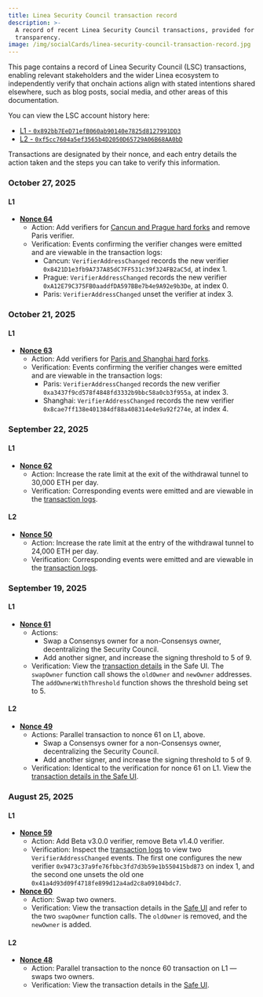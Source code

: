 ```yaml
---
title: Linea Security Council transaction record
description: >-
  A record of recent Linea Security Council transactions, provided for
  transparency.
image: /img/socialCards/linea-security-council-transaction-record.jpg
---
```


This page contains a record of Linea Security Council (LSC) transactions, enabling relevant
stakeholders and the wider Linea ecosystem to independently verify that onchain actions align with
stated intentions shared elsewhere, such as blog posts, social media, and other areas of this 
documentation.

You can view the LSC account history here:
- [L1 - `0x892bb7EeD71efB060ab90140e7825d8127991DD3`](https://app.safe.global/transactions/history?safe=eth:0x892bb7EeD71efB060ab90140e7825d8127991DD3)
- [L2 - `0xf5cc7604a5ef3565b4D2050D65729A06B68AA0bD`](https://app.safe.global/transactions/history?safe=linea:0xf5cc7604a5ef3565b4D2050D65729A06B68AA0bD)

Transactions are designated by their nonce, and each entry details the action taken and the steps
you can take to verify this information. 

### October 27, 2025

#### L1

- **[Nonce 64](https://app.safe.global/transactions/tx?safe=eth:0x892bb7EeD71efB060ab90140e7825d8127991DD3&id=multisig_0x892bb7EeD71efB060ab90140e7825d8127991DD3_0x4ce2843690090239e17c7030bddba8a812fb9cbaaa42ef0e60f4a940f68a9242)**
  - Action: Add verifiers for [Cancun and Prague hard forks](./release-notes.mdx#beta-v40) and 
  remove Paris verifier.
  - Verification: Events confirming the verifier changes were emitted and are viewable in the 
  transaction logs:
    - Cancun: `VerifierAddressChanged` records the new verifier `0x8421D1e3fb9A737A85dC7FF531c39f324FB2aC5d`, at index 1.
    - Prague: `VerifierAddressChanged` records the new verifier `0xA12E79C375FB0aaddfDA597BBe7b4e9A92e9b3De`, at index 0.
    - Paris: `VerifierAddressChanged` unset the verifier at index 3.

### October 21, 2025

#### L1

- **[Nonce 63](https://app.safe.global/transactions/tx?safe=eth:0x892bb7EeD71efB060ab90140e7825d8127991DD3&id=multisig_0x892bb7EeD71efB060ab90140e7825d8127991DD3_0x387e7e211a2b894c778b74d19b924b6b4c0ac1532075c1d1354e16b56909db16)**
  - Action: Add verifiers for [Paris and Shanghai hard forks](./release-notes.mdx#beta-v40).
  - Verification: Events confirming the verifier changes were emitted and are viewable in the 
  transaction logs:
    - Paris: `VerifierAddressChanged` records the new verifier `0xa3437f9cd578f4848fd3332b9bbc58a0cb3f955a`, at index 3.
    - Shanghai: `VerifierAddressChanged` records the new verifier `0x8cae7ff138e401384df88a408314e4e9a92f274e`, at index 4.

### September 22, 2025

#### L1

- **[Nonce 62](https://app.safe.global/transactions/tx?safe=eth:0x892bb7EeD71efB060ab90140e7825d8127991DD3&id=multisig_0x892bb7EeD71efB060ab90140e7825d8127991DD3_0xd8df1a8c092db6367d06ef4323cb7c90221caf215dd1b0d5025c8df99921e8ca)**
  - Action: Increase the rate limit at the exit of the withdrawal tunnel to 30,000 ETH per day.
  - Verification: Corresponding events were emitted and are viewable in the [transaction logs](https://etherscan.io/tx/0xf40eee2e37a3e163e4aeb8d037536e822db4e1ec55faceddad8a480a8c434217#eventlog).

#### L2

- **[Nonce 50](https://app.safe.global/transactions/tx?safe=linea:0xf5cc7604a5ef3565b4D2050D65729A06B68AA0bD&id=multisig_0xf5cc7604a5ef3565b4D2050D65729A06B68AA0bD_0x7423bafced8b2e2eba2b4b7226f0aefaa159095061eb713ffb48e47f00bbb32a)**
  - Action: Increase the rate limit at the entry of the withdrawal tunnel to 24,000 ETH per day.
  - Verification: Corresponding events were emitted and are viewable in the [transaction logs](https://lineascan.build/tx/0x7eec6a5e37602b56f5e79c2044cfea34672f0a018269008956d8a39cf968cf9a#eventlog).

### September 19, 2025

#### L1

- **[Nonce 61](https://app.safe.global/transactions/tx?safe=eth:0x892bb7EeD71efB060ab90140e7825d8127991DD3&id=multisig_0x892bb7EeD71efB060ab90140e7825d8127991DD3_0x3a4ce0ce409592d09f6a46cb2c96de57c0fbbf410225d2af9f181572d2d2c5a0)**
  - Actions: 
    - Swap a Consensys owner for a non-Consensys owner, decentralizing the Security Council.
    - Add another signer, and increase the signing threshold to 5 of 9.
  - Verification: View the [transaction details](https://app.safe.global/transactions/tx?safe=eth:0x892bb7EeD71efB060ab90140e7825d8127991DD3&id=multisig_0x892bb7EeD71efB060ab90140e7825d8127991DD3_0x3a4ce0ce409592d09f6a46cb2c96de57c0fbbf410225d2af9f181572d2d2c5a0) 
  in the Safe UI. The `swapOwner` function call shows the `oldOwner` and `newOwner` addresses. The
  `addOwnerWithThreshold` function shows the threshold being set to 5.

#### L2

- **[Nonce 49](https://app.safe.global/transactions/tx?safe=linea:0xf5cc7604a5ef3565b4D2050D65729A06B68AA0bD&id=multisig_0xf5cc7604a5ef3565b4D2050D65729A06B68AA0bD_0xab693b8ec43b1fae1ac992e44998241175d2f9e5fa0ed40de7648e8899ea28ac)**
  - Actions: Parallel transaction to nonce 61 on L1, above.
    - Swap a Consensys owner for a non-Consensys owner, decentralizing the Security Council.
    - Add another signer, and increase the signing threshold to 5 of 9.
  - Verification: Identical to the verification for nonce 61 on L1. View the [transaction details in
  the Safe UI](https://app.safe.global/transactions/tx?safe=linea:0xf5cc7604a5ef3565b4D2050D65729A06B68AA0bD&id=multisig_0xf5cc7604a5ef3565b4D2050D65729A06B68AA0bD_0xab693b8ec43b1fae1ac992e44998241175d2f9e5fa0ed40de7648e8899ea28ac).

### August 25, 2025

#### L1

- **[Nonce 59](https://app.safe.global/transactions/tx?safe=eth:0x892bb7EeD71efB060ab90140e7825d8127991DD3&id=multisig_0x892bb7EeD71efB060ab90140e7825d8127991DD3_0x03d40006169ce14bf9a24c06b1225fd14a881ba7e4b675ad2b744f2927c35b14)**
  - Action: Add Beta v3.0.0 verifier, remove Beta v1.4.0 verifier.
  - Verification: Inspect the [transaction logs](https://etherscan.io/tx/0x36d74d86d98138526dfc70651d97f3824ac7eeb2f17c18b1460ea4f5ca845b34#eventlog) 
  to view two `VerifierAddressChanged` events. The first one configures the new verifier `0x9473c37a9fe76fbbc3fd7d3b59e1b550415bd873` 
  on index 1, and the second one unsets the old one `0x41a4d93d09f4718fe899d12a4ad2c8a09104bdc7`.
- **[Nonce 60](https://app.safe.global/transactions/tx?safe=eth:0x892bb7EeD71efB060ab90140e7825d8127991DD3&id=multisig_0x892bb7EeD71efB060ab90140e7825d8127991DD3_0x8cddecc98d567b961472e45e23127546db05a5ee4cf6bbc77de3eddc06db17e8)**
  - Action: Swap two owners.
  - Verification: View the transaction details in the [Safe UI](https://app.safe.global/transactions/tx?safe=eth:0x892bb7EeD71efB060ab90140e7825d8127991DD3&id=multisig_0x892bb7EeD71efB060ab90140e7825d8127991DD3_0x8cddecc98d567b961472e45e23127546db05a5ee4cf6bbc77de3eddc06db17e8)
  and refer to the two `swapOwner` function calls. The `oldOwner` is removed, and the `newOwner` is
  added.

#### L2

- **[Nonce 48](https://app.safe.global/transactions/tx?safe=linea:0xf5cc7604a5ef3565b4D2050D65729A06B68AA0bD&id=multisig_0xf5cc7604a5ef3565b4D2050D65729A06B68AA0bD_0xe8542eeb1abb8687eae6bf10a77aa181f0439d0f8b1e04e8eecd4b334abb9b87)**
  - Action: Parallel transaction to the nonce 60 transaction on L1 — swaps two owners. 
  - Verification: View the transaction details in the [Safe UI](https://app.safe.global/transactions/tx?safe=linea:0xf5cc7604a5ef3565b4D2050D65729A06B68AA0bD&id=multisig_0xf5cc7604a5ef3565b4D2050D65729A06B68AA0bD_0xe8542eeb1abb8687eae6bf10a77aa181f0439d0f8b1e04e8eecd4b334abb9b87).
